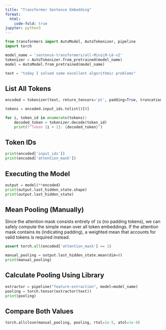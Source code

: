 ```yaml
---
title: "Transformer Sentence Embedding"
format:
  html:
    code-fold: true
jupyter: python3
---
```


```python
from transformers import AutoModel, AutoTokenizer, pipeline
import torch
```

```python
model_name = 'sentence-transformers/all-MiniLM-L6-v2'
tokenizer = AutoTokenizer.from_pretrained(model_name)
model = AutoModel.from_pretrained(model_name)

text = "today I solved some excellent algorithmic problems"
```

## List All Tokens

```python
encoded = tokenizer(text, return_tensors='pt', padding=True, truncation=True)

tokens = encoded.input_ids.tolist()[0]

for i, token_id in enumerate(tokens):
    decoded_token = tokenizer.decode(token_id)
    print(f"Token {i + 1}: {decoded_token}")
```

## Token IDs

```python
print(encoded['input_ids'])
print(encoded['attention_mask'])
```

## Executing the Model

```python
output = model(**encoded)
print(output.last_hidden_state.shape)
print(output.last_hidden_state)
```

## Mean Pooling (Manually)

Since the attention mask consists entirely of `1`s (no padding tokens),
we can safely compute the simple mean over all token embeddings.
If the attention mask contains `0`s (indicating padding),
a weighted mean that accounts for valid tokens is required instead.

```python
assert torch.all(encoded['attention_mask'] == 1)
```

```python
manual_pooling = output.last_hidden_state.mean(dim=0)
print(manual_pooling)
```

## Calculate Pooling Using Library

```python
extractor = pipeline("feature-extraction", model=model_name)
pooling = torch.tensor(extractor(text))
print(pooling)
```

## Compare Both Values

```python
torch.allclose(manual_pooling, pooling, rtol=1e-5, atol=1e-8)
```

